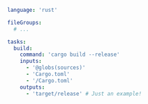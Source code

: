 ```yaml title="<project>/moon.yml" {10}
language: 'rust'

fileGroups:
  # ...

tasks:
  build:
    command: 'cargo build --release'
    inputs:
      - '@globs(sources)'
      - 'Cargo.toml'
      - '/Cargo.toml'
    outputs:
      - 'target/release' # Just an example!
```
